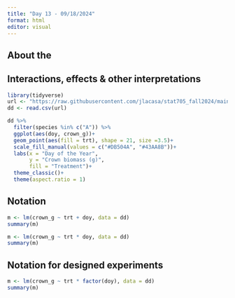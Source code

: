 ```yaml
---
title: "Day 13 - 09/18/2024"
format: html
editor: visual
---
```


## About the 


## Interactions, effects \& other interpretations  

```r
library(tidyverse)
url <- "https://raw.githubusercontent.com/jlacasa/stat705_fall2024/main/classes/data/lotus_part2.csv"
dd <- read.csv(url)

dd %>% 
  filter(species %in% c("A")) %>% 
  ggplot(aes(doy, crown_g))+
  geom_point(aes(fill = trt), shape = 21, size =3.5)+
  scale_fill_manual(values = c("#DB504A", "#43AA8B"))+
  labs(x = "Day of the Year", 
       y = "Crown biomass (g)", 
       fill = "Treatment")+
  theme_classic()+
  theme(aspect.ratio = 1)
```


## Notation  

```r
m <- lm(crown_g ~ trt + doy, data = dd)
summary(m)
```

```r
m <- lm(crown_g ~ trt * doy, data = dd)
summary(m)
```

## Notation for designed experiments  

```r
m <- lm(crown_g ~ trt * factor(doy), data = dd)
summary(m)
```


